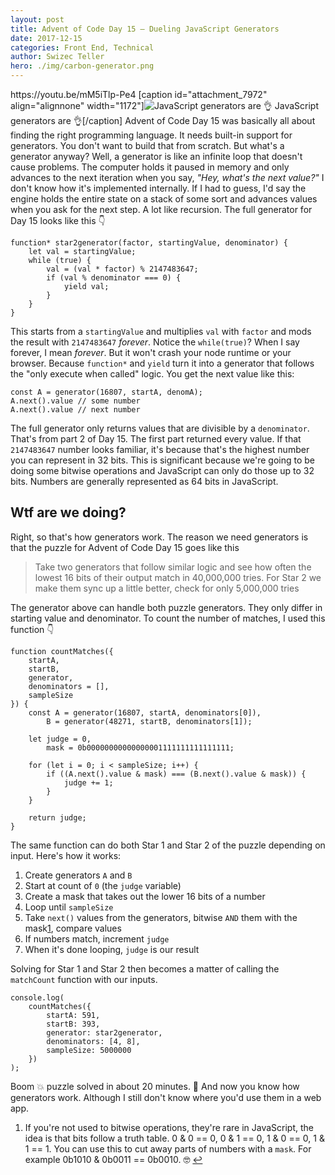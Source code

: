 ```yaml
---
layout: post
title: Advent of Code Day 15 – Dueling JavaScript Generators
date: 2017-12-15
categories: Front End, Technical
author: Swizec Teller
hero: ./img/carbon-generator.png
---
```


https&#x3A;//youtu.be/mM5iTlp-Pe4 \[caption id="attachment_7972" align="alignnone" width="1172"]![JavaScript generators are 👌](./img/carbon-generator.png) JavaScript generators are 👌\[/caption] Advent of Code Day 15 was basically all about finding the right programming language. It needs built-in support for generators. You don't want to build that from scratch. But what's a generator anyway? Well, a generator is like an infinite loop that doesn't cause problems. The computer holds it paused in memory and only advances to the next iteration when you say, _"Hey, what's the next value?"_ I don't know how it's implemented internally. If I had to guess, I'd say the engine holds the entire state on a stack of some sort and advances values when you ask for the next step. A lot like recursion. The full generator for Day 15 looks like this 👇

    function* star2generator(factor, startingValue, denominator) {
        let val = startingValue;
        while (true) {
            val = (val * factor) % 2147483647;
            if (val % denominator === 0) {
                yield val;
            }
        }
    }

This starts from a `startingValue` and multiplies `val` with `factor` and mods the result with `2147483647` _forever_. Notice the `while(true)`? When I say forever, I mean _forever_. But it won't crash your node runtime or your browser. Because `function*` and `yield` turn it into a generator that follows the "only execute when called" logic. You get the next value like this:

    const A = generator(16807, startA, denomA);
    A.next().value // some number
    A.next().value // next number

The full generator only returns values that are divisible by a `denominator`. That's from part 2 of Day 15. The first part returned every value. If that `2147483647` number looks familiar, it's because that's the highest number you can represent in 32 bits. This is significant because we're going to be doing some bitwise operations and JavaScript can only do those up to 32 bits. Numbers are generally represented as 64 bits in JavaScript.

## Wtf are we doing?

Right, so that's how generators work. The reason we need generators is that the puzzle for Advent of Code Day 15 goes like this

> Take two generators that follow similar logic and see how often the lowest 16 bits of their output match in 40,000,000 tries. For Star 2 we make them sync up a little better, check for only 5,000,000 tries

The generator above can handle both puzzle generators. They only differ in starting value and denominator. To count the number of matches, I used this function 👇

    function countMatches({
        startA,
        startB,
        generator,
        denominators = [],
        sampleSize
    }) {
        const A = generator(16807, startA, denominators[0]),
            B = generator(48271, startB, denominators[1]);

        let judge = 0,
            mask = 0b00000000000000001111111111111111;

        for (let i = 0; i < sampleSize; i++) {
            if ((A.next().value & mask) === (B.next().value & mask)) {
                judge += 1;
            }
        }

        return judge;
    }

The same function can do both Star 1 and Star 2 of the puzzle depending on input. Here's how it works:

1.  Create generators `A` and `B`
2.  Start at count of `0` (the `judge` variable)
3.  Create a mask that takes out the lower 16 bits of a number
4.  Loop until `sampleSize`
5.  Take `next()` values from the generators, bitwise `AND` them with the mask[1](#fn1), compare values
6.  If numbers match, increment `judge`
7.  When it's done looping, `judge` is our result

Solving for Star 1 and Star 2 then becomes a matter of calling the `matchCount` function with our inputs.

    console.log(
        countMatches({
            startA: 591,
            startB: 393,
            generator: star2generator,
            denominators: [4, 8],
            sampleSize: 5000000
        })
    );

Boom 💥 puzzle solved in about 20 minutes. 🤙 And now you know how generators work. Although I still don't know where you'd use them in a web app.

1.  If you're not used to bitwise operations, they're rare in JavaScript, the idea is that bits follow a truth table. 0 & 0 == 0, 0 & 1 == 0, 1 & 0 == 0, 1 & 1 == 1. You can use this to cut away parts of numbers with a `mask`. For example 0b1010 & 0b0011 == 0b0010. 🤓 [↩](#ffn1)
